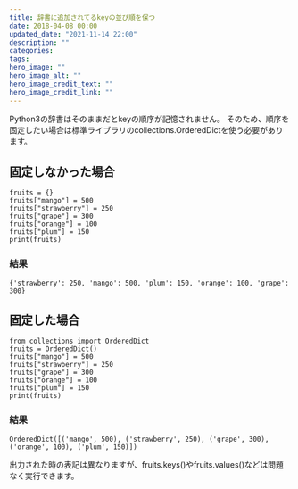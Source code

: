 ```yaml
---
title: 辞書に追加されてるkeyの並び順を保つ
date: 2018-04-08 00:00
updated_date: "2021-11-14 22:00"
description: ""
categories:
tags:
hero_image: ""
hero_image_alt: ""
hero_image_credit_text: ""
hero_image_credit_link: ""
---
```

Python3の辞書はそのままだとkeyの順序が記憶されません。
そのため、順序を固定したい場合は標準ライブラリのcollections.OrderedDictを使う必要があります。

## 固定しなかった場合

```
fruits = {}
fruits["mango"] = 500
fruits["strawberry"] = 250
fruits["grape"] = 300
fruits["orange"] = 100
fruits["plum"] = 150
print(fruits)
```

### 結果

```
{'strawberry': 250, 'mango': 500, 'plum': 150, 'orange': 100, 'grape': 300}
```

## 固定した場合

```
from collections import OrderedDict
fruits = OrderedDict()
fruits["mango"] = 500
fruits["strawberry"] = 250
fruits["grape"] = 300
fruits["orange"] = 100
fruits["plum"] = 150
print(fruits)
```

### 結果

```
OrderedDict([('mango', 500), ('strawberry', 250), ('grape', 300), ('orange', 100), ('plum', 150)])
```

出力された時の表記は異なりますが、fruits.keys()やfruits.values()などは問題なく実行できます。